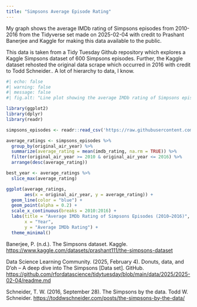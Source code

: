 ```yaml
---
title: "Simpsons Average Episode Rating"
---
```


My graph shows the average IMDb rating of Simpsons episodes from 2010-2016 from the Tidyverse set made on 2025-02-04 with credit to Prashant Banerjee and Kaggle for making this data available to the public.

This data is taken from a Tidy Tuesday Github repository which explores a Kaggle Simpsons dataset of 600 Simpsons episodes. Further, the Kaggle dataset rehosted the original data scrape which occurred in 2016 with credit to Todd Schneider.. A lot of hierarchy to data, I know.

```r
#| echo: false
#| warning: false
#| message: false
#| fig.alt: "Line plot showing the average IMDb rating of Simpsons episodes from 2010 to 2016. Ratings  decline over time, with the highest average rating occurring in the earliest years."

library(ggplot2)
library(dplyr)
library(readr)

simpsons_episodes <- readr::read_csv('https://raw.githubusercontent.com/rfordatascience/tidytuesday/main/data/2025/2025-02-04/simpsons_episodes.csv')

average_ratings <- simpsons_episodes %>%
  group_by(original_air_year) %>%
  summarize(average_rating = mean(imdb_rating, na.rm = TRUE)) %>%
  filter(original_air_year >= 2010 & original_air_year <= 2016) %>%
  arrange(desc(average_rating))

best_year <- average_ratings %>%
  slice_max(average_rating)

ggplot(average_ratings, 
       aes(x = original_air_year, y = average_rating)) +
  geom_line(color = "blue") +
  geom_point(alpha = 0.2) +
  scale_x_continuous(breaks = 2010:2016) +
  labs(title = "Average IMDb Rating of Simpsons Episodes (2010–2016)",
       x = "Year",
       y = "Average IMDb Rating") +
  theme_minimal()


```
Banerjee, P. (n.d.). The Simpsons dataset. Kaggle. <https://www.kaggle.com/datasets/prashant111/the-simpsons-dataset>

Data Science Learning Community. (2025, February 4). Donuts, data, and D'oh – A deep dive into The Simpsons [Data set]. GitHub. <https://github.com/rfordatascience/tidytuesday/blob/main/data/2025/2025-02-04/readme.md>

Schneider, T. W. (2016, September 28). The Simpsons by the data. Todd W. Schneider. <https://toddwschneider.com/posts/the-simpsons-by-the-data/>